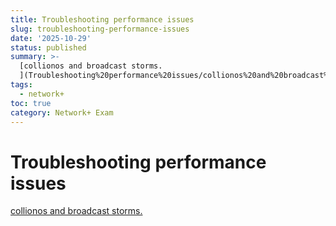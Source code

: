 ```yaml
---
title: Troubleshooting performance issues
slug: troubleshooting-performance-issues
date: '2025-10-29'
status: published
summary: >-
  [collionos and broadcast storms.
  ](Troubleshooting%20performance%20issues/collionos%20and%20broadcast%20storms%202686f82ab00580a39f21ee78c16bdf32.md)
tags:
  - network+
toc: true
category: Network+ Exam
---
```


# Troubleshooting performance issues

[collionos and broadcast storms. ](Troubleshooting%20performance%20issues/collionos%20and%20broadcast%20storms%202686f82ab00580a39f21ee78c16bdf32.md)
